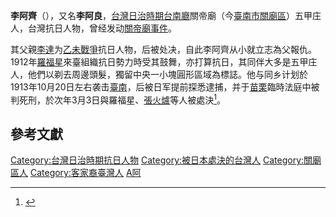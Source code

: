 {{Min-nan|
 | title     = 李阿齊
 | img       = 
 | caption   = 
 | choan-han = 李阿齊
 | han-lo    = 
 | choan-lo  = {{lang|nan|Lí A-chê}}
 }}
'''李阿齊'''（{{bd|？||1914年|3月3日|catIdx=L李}}），又名'''李阿良'''，[[台灣日治時期|台灣日治時期]][[台南廳|台南廳]]關帝廟（今[[臺南市|臺南市]][[關廟區|關廟區]]）五甲庄人，台灣抗日人物，曾经发动[[關帝廟事件|關帝廟事件]]。

其父親[[李達|李達]]为[[乙未戰爭|乙未戰爭]]抗日人物，后被处决，自此李阿齊从小就立志為父報仇。1912年[[羅福星|羅福星]]來臺組織抗日勢力時受其鼓舞，亦打算抗日，其同伴大多是五甲庄人，他們以剃去周邊頭髮，獨留中央一小塊圓形區域為標誌{{r|傳}}。他与同乡计划於1913年10月20日左右袭击[[臺南市_(堡里)|臺南]]，后被日军提前探悉逮捕，并于[[苗栗市|苗栗]]臨時法庭中被判死刑，於次年3月3日與羅福星、[[張火爐_(台灣日治時期)|張火爐]]等人被處決<ref>{{Cite web |url=http://www.taiwanus.net/history/4/38.htm |title=李阿齊 起義事件(關帝廟事件) |access-date=2010-01-16 |archive-date=2018-01-01 |archive-url=https://web.archive.org/web/20180101074957/http://www.taiwanus.net/history/4/38.htm |dead-url=no }}</ref>{{r|傳}}。

==參考文獻==
{{reflist|refs=
<ref name="傳">{{cite web |language=zh-tw |url=http://memory.ncl.edu.tw/tm_cgi/hypage.cgi?HYPAGE=toolbox_figure_detail.hpg&project_id=&dtd_id=&subject_name=&subject_url=&xml_id=0000293498&who=%e6%9d%8e%e9%98%bf%e9%bd%8a |title=臺灣歷史人物小傳--李阿齊 |publisher=臺灣記憶 |date= |accessdate=2012-01-02 |archive-date=2017-03-05 |archive-url=https://web.archive.org/web/20170305004700/http://memory.ncl.edu.tw/tm_cgi/hypage.cgi?HYPAGE=toolbox_figure_detail.hpg&project_id=&dtd_id=&subject_name=&subject_url=&xml_id=0000293498&who=%e6%9d%8e%e9%98%bf%e9%bd%8a |dead-url=no }}</ref>
}}

{{台湾人物小作品}}
{{DEFAULTSORT:Li李}}
[[Category:台灣日治時期抗日人物|Category:台灣日治時期抗日人物]]
[[Category:被日本處決的台灣人|Category:被日本處決的台灣人]]
[[Category:關廟區人|Category:關廟區人]]
[[Category:客家裔臺灣人|Category:客家裔臺灣人]]
[[Category:李姓|A阿]]